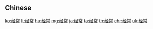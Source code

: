 {{also|經常}}
==Chinese==
{{zh-see|經常}}

[[ko:经常]]
[[lt:经常]]
[[hu:经常]]
[[mg:经常]]
[[ja:经常]]
[[ta:经常]]
[[th:经常]]
[[chr:经常]]
[[uk:经常]]